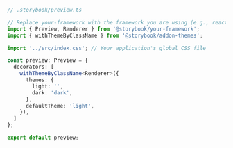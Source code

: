 ```ts
// .storybook/preview.ts

// Replace your-framework with the framework you are using (e.g., react, vue3)
import { Preview, Renderer } from '@storybook/your-framework';
import { withThemeByClassName } from '@storybook/addon-themes';

import '../src/index.css'; // Your application's global CSS file

const preview: Preview = {
  decorators: [
    withThemeByClassName<Renderer>({
      themes: {
        light: '',
        dark: 'dark',
      },
      defaultTheme: 'light',
    }),
  ]
};

export default preview;
```

